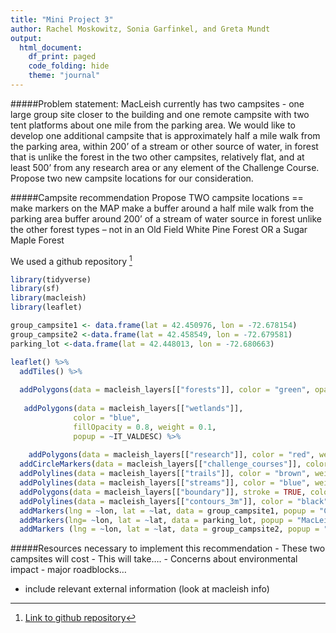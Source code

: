 ```yaml
---
title: "Mini Project 3"
author: Rachel Moskowitz, Sonia Garfinkel, and Greta Mundt
output: 
  html_document:
    df_print: paged
    code_folding: hide
    theme: "journal"
---
```


#####Problem statement: 
MacLeish currently has two campsites - one large group site closer to the building and one remote campsite with two tent platforms about one mile from the parking area. We would like to develop one additional campsite that is approximately half a mile walk from the parking area, within 200’ of a stream or other source of water, in forest that is unlike the forest in the two other campsites, relatively flat, and at least 500’ from any research area or any element of the Challenge Course. Propose two new campsite locations for our consideration.



#####Campsite recommendation
Propose TWO campsite locations == make markers on the MAP
make a buffer around a half mile walk from the parking area
buffer around 200' of a stream of water source
in forest unlike the other forest types -- not in an Old Field White Pine Forest OR a Sugar Maple Forest

We used a github repository [^1]

```r
library(tidyverse)
library(sf)
library(macleish)
library(leaflet)
```

```r
group_campsite1 <- data.frame(lat = 42.450976, lon = -72.678154)
group_campsite2 <-data.frame(lat = 42.458549, lon = -72.679581)
parking_lot <-data.frame(lat = 42.448013, lon = -72.680663)
```


```r
leaflet() %>%
  addTiles() %>%
  
  addPolygons(data = macleish_layers[["forests"]], color = "green", opacity = 5,  weight = 1, popup = ~Sheet1__Na) %>%
  
   addPolygons(data = macleish_layers[["wetlands"]], 
              color = "blue", 
              fillOpacity = 0.8, weight = 0.1, 
              popup = ~IT_VALDESC) %>%
  
    addPolygons(data = macleish_layers[["research"]], color = "red", weight = 1, opacity = 2) %>%
  addCircleMarkers(data = macleish_layers[["challenge_courses"]], color = "red", weight = 1, opacity = 2) %>%
  addPolylines(data = macleish_layers[["trails"]], color = "brown", weight = 1) %>%
  addPolylines(data = macleish_layers[["streams"]], color = "blue", weight = 3) %>%
  addPolygons(data = macleish_layers[["boundary"]], stroke = TRUE, color = "black", fill = NA, weight = 2, opacity = 2) %>%
  addPolylines(data = macleish_layers[["contours_3m"]], color = "black", weight = 1) %>%
  addMarkers(lng = ~lon, lat = ~lat, data = group_campsite1, popup = "Current Group Campsite") %>%
  addMarkers(lng= ~lon, lat = ~lat, data = parking_lot, popup = "MacLeish Parking Lot") %>%
  addMarkers (lng = ~lon, lat = ~lat, data = group_campsite2, popup = "Current Group Campsite (Remote)")
```


#####Resources necessary to implement this recommendation
- These two campsites will cost
- This will take....
- Concerns about environmental impact
- major roadblocks...


- include relevant external information (look at macleish info)


[^1]: [Link to github repository](https://github.com/rmoskowitz/mp3)